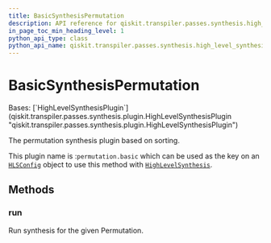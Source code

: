 ```yaml
---
title: BasicSynthesisPermutation
description: API reference for qiskit.transpiler.passes.synthesis.high_level_synthesis.BasicSynthesisPermutation
in_page_toc_min_heading_level: 1
python_api_type: class
python_api_name: qiskit.transpiler.passes.synthesis.high_level_synthesis.BasicSynthesisPermutation
---
```


# BasicSynthesisPermutation

<Class id="qiskit.transpiler.passes.synthesis.high_level_synthesis.BasicSynthesisPermutation" isDedicatedPage={true} github="https://github.com/Qiskit/qiskit/tree/main/qiskit/transpiler/passes/synthesis/high_level_synthesis.py#L757-L767" signature="qiskit.transpiler.passes.synthesis.high_level_synthesis.BasicSynthesisPermutation">
  Bases: [`HighLevelSynthesisPlugin`](qiskit.transpiler.passes.synthesis.plugin.HighLevelSynthesisPlugin "qiskit.transpiler.passes.synthesis.plugin.HighLevelSynthesisPlugin")

  The permutation synthesis plugin based on sorting.

  This plugin name is :`permutation.basic` which can be used as the key on an [`HLSConfig`](qiskit.transpiler.passes.HLSConfig "qiskit.transpiler.passes.synthesis.high_level_synthesis.HLSConfig") object to use this method with [`HighLevelSynthesis`](qiskit.transpiler.passes.HighLevelSynthesis "qiskit.transpiler.passes.synthesis.high_level_synthesis.HighLevelSynthesis").

  ## Methods

  ### run

  <Function id="qiskit.transpiler.passes.synthesis.high_level_synthesis.BasicSynthesisPermutation.run" name="run" github="https://github.com/Qiskit/qiskit/tree/main/qiskit/transpiler/passes/synthesis/high_level_synthesis.py#L764-L767" signature="run(high_level_object, coupling_map=None, target=None, qubits=None, **options)">
    Run synthesis for the given Permutation.
  </Function>
</Class>

